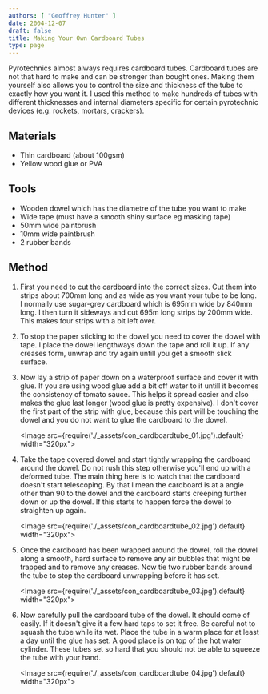 ```yaml
---
authors: [ "Geoffrey Hunter" ]
date: 2004-12-07
draft: false
title: Making Your Own Cardboard Tubes
type: page
---
```


Pyrotechnics almost always requires cardboard tubes. Cardboard tubes are not that hard to make and can be stronger than bought ones. Making them yourself also allows you to control the size and thickness of the tube to exactly how you want it. I used this method to make hundreds of tubes with different thicknesses and internal diameters specific for certain pyrotechnic devices (e.g. rockets, mortars, crackers).

## Materials

* Thin cardboard (about 100gsm)
* Yellow wood glue or PVA

## Tools

* Wooden dowel which has the diametre of the tube you want to make
* Wide tape (must have a smooth shiny surface eg masking tape)
* 50mm wide paintbrush
* 10mm wide paintbrush
* 2 rubber bands

## Method

1. First you need to cut the cardboard into the correct sizes. Cut them into strips about 700mm long and as wide as you want your tube to be long. I normally use sugar-grey cardboard which is 695mm wide by 840mm long. I then turn it sideways and cut 695m long strips by 200mm wide. This makes four strips with a bit left over.

2. To stop the paper sticking to the dowel you need to cover the dowel with tape. I place the dowel lengthways down the tape and roll it up. If any creases form, unwrap and try again untill you get a smooth slick surface.

3. Now lay a strip of paper down on a waterproof surface and cover it with glue. If you are using wood glue add a bit off water to it untill it becomes the consistency of tomato sauce. This helps it spread easier and also makes the glue last longer (wood glue is pretty expensive). I don't cover the first part of the strip with glue, because this part will be touching the dowel and you do not want to glue the cardboard to the dowel.

	<Image src={require('./_assets/con_cardboardtube_01.jpg').default} width="320px"> </Image>

4. Take the tape covered dowel and start tightly wrapping the cardboard around the dowel. Do not rush this step otherwise you'll end up with a deformed tube. The main thing here is to watch that the cardboard doesn't start telescoping. By that I mean the cardboard is at a angle other than 90 to the dowel and the cardboard starts creeping further down or up the dowel. If this starts to happen force the dowel to straighten up again.

	<Image src={require('./_assets/con_cardboardtube_02.jpg').default} width="320px"> </Image>

5. Once the cardboard has been wrapped around the dowel, roll the dowel along a smooth, hard surface to remove any air bubbles that might be trapped and to remove any creases. Now tie two rubber bands around the tube to stop the cardboard unwrapping before it has set.

	<Image src={require('./_assets/con_cardboardtube_03.jpg').default} width="320px"> </Image>

6. Now carefully pull the cardboard tube of the dowel. It should come of easily. If it doesn't give it a few hard taps to set it free. Be careful not to squash the tube while its wet. Place the tube in a warm place for at least a day until the glue has set. A good place is on top of the hot water cylinder. These tubes set so hard that you should not be able to squeeze the tube with your hand.

	<Image src={require('./_assets/con_cardboardtube_04.jpg').default} width="320px"> </Image>
